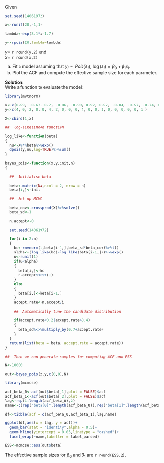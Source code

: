 Given 
```r
set.seed(14061972)

x<-runif(20,-1,1)

lambda<-exp(3.1*x-1.7)

y<-rpois(20,lambda=lambda)

```
$y=$ `r round(y,2)`  and \
$x =$ `r round(x,2)`

(a) Fit a model assuming that $y_i\sim Pois(\lambda_i)$, $\log(\lambda_i)=\beta_0+\beta_1x_i$.
(b)   Plot the ACF and compute the effective sample size for each parameter.

**Solution:**\
Write a function to evaluate the model:
```r
library(mvtnorm)

x<-c(0.59, -0.67, 0.7, -0.86, -0.99, 0.92, 0.57, -0.04, -0.57, -0.74, 0.98, -0.81, -0.79, 0.51, 0.09, 0.13, 0.28, 0.14, 0.37, 0.6)
y<-c(4, 0, 2, 0, 0, 4, 2, 0, 0, 0, 4, 0, 0, 3, 0, 0, 0, 0, 0, 1 )

X<-cbind(1,x)

##  log-likelihood function

log_like<-function(beta)
{
  nu<-X%*%beta%>%exp()
  dpois(y,nu,log=TRUE)%>%sum()
}

bayes_pois<-function(x,y,init,n)
{
  
  ##  Initialise beta

  beta<-matrix(NA,ncol = 2, nrow = n)
  beta[1,]<-init

  ##  Set up MCMC

  beta_cov<-crossprod(X)%>%solve()
  beta_sd<-1

  n.accept<-0

  set.seed(14061972)

  for(i in 2:n)
  {
    bc<-rmvnorm(1,beta[i-1,],beta_sd*beta_cov)%>%t()
    alpha<-(log_like(bc)-log_like(beta[i-1,]))%>%exp()
    u<-runif(1)    
    if(u<alpha)
    {
      beta[i,]<-bc
      n.accept%<>%+(1)
    }
    else
    {
      beta[i,]<-beta[i-1,]
    }
    accept.rate<-n.accept/i
  
    ##  Automatically tune the candidate distribution
  
    if(accept.rate<0.2|accept.rate>0.4)
    {
      beta_sd%<>%multiply_by(0.7+accept.rate)
    }
  }
  return(list(beta = beta, accept.rate = accept.rate))
}

##  Then we can generate samples for computing ACF and ESS

N<-10000

out<-bayes_pois(x,y,c(0,0),N)

library(mcmcse)

acf_beta_0<-acf(out$beta[,1],plot = FALSE)$acf
acf_beta_1<-acf(out$beta[,2],plot = FALSE)$acf
lag<-rep(1:length(acf_beta_0),2)
name<-c(rep("beta[0]",length(acf_beta_0)),rep("beta[1]",length(acf_beta_1)))

df<-tibble(acf = c(acf_beta_0,acf_beta_1),lag,name)

ggplot(df,aes(x = lag, y = acf))+
  geom_bar(stat = "identity",alpha = 0.5)+
  geom_hline(yintercept = 0.05,linetype = "dashed")+
  facet_wrap(~name,labeller = label_parsed)

ESS<-mcmcse::ess(out$beta)

```

The effective sample sizes for $\beta_0$ and $\beta_1$ are `r round(ESS,2)`.



